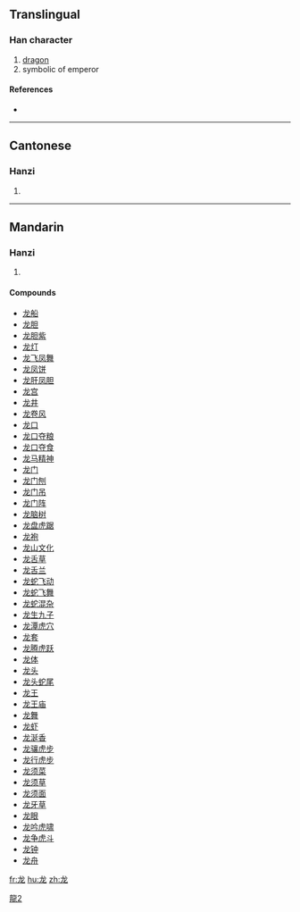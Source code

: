 {{see|龍}}<!-- may be replaced by zh-forms -->
==Translingual==

===Han character===
{{Han char|rn=212|rad=龙|as=00|sn=5|four=|canj=戈大心 (IKP)}}

# [[dragon]]
# symbolic of emperor

====References====
* {{Han ref|kx=1537.251|hdz=74804.010|uh=9F99|ud=40857}}

----

==Cantonese==

===Hanzi===
{{yue-hanzi|jyut=|y=lung4}}

# {{defn|Cantonese}}

----

==Mandarin==

===Hanzi===
{{cmn-hanzi|tra=龍|pin=[[lóng]] ([[long2]])|wg=lung<sup>2</sup>}}

# {{defn|Mandarin}}

====Compounds====
* [[龙船]]
* [[龙胆]]
* [[龙胆紫]]
* [[龙灯]]
* [[龙飞凤舞]]
* [[龙凤饼]]
* [[龙肝凤胆]]
* [[龙宫]]
* [[龙井]]
* [[龙卷风]]
* [[龙口]]
* [[龙口夺粮]]
* [[龙口夺食]]
* [[龙马精神]]
* [[龙门]]
* [[龙门刨]]
* [[龙门吊]]
* [[龙门阵]]
* [[龙脑树]]
* [[龙盘虎踞]]
* [[龙袍]]
* [[龙山文化]]
* [[龙舌草]]
* [[龙舌兰]]
* [[龙蛇飞动]]
* [[龙蛇飞舞]]
* [[龙蛇混杂]]
* [[龙生九子]]
* [[龙潭虎穴]]
* [[龙套]]
* [[龙腾虎跃]]
* [[龙体]]
* [[龙头]]
* [[龙头蛇尾]]
* [[龙王]]
* [[龙王庙]]
* [[龙舞]]
* [[龙虾]]
* [[龙涎香]]
* [[龙骧虎步]]
* [[龙行虎步]]
* [[龙须菜]]
* [[龙须草]]
* [[龙须面]]
* [[龙牙草]]
* [[龙眼]]
* [[龙吟虎啸]]
* [[龙争虎斗]]
* [[龙钟]]
* [[龙舟]]

[[Category:CJKV characters simplified differently in Japan and China|龍2]]

[[fr:龙]]
[[hu:龙]]
[[zh:龙]]
